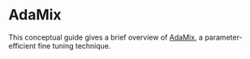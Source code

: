 <!--Copyright 2023 The HuggingFace Team. All rights reserved.

Licensed under the Apache License, Version 2.0 (the "License"); you may not use this file except in compliance with
the License. You may obtain a copy of the License at

http://www.apache.org/licenses/LICENSE-2.0

Unless required by applicable law or agreed to in writing, software distributed under the License is distributed on
an "AS IS" BASIS, WITHOUT WARRANTIES OR CONDITIONS OF ANY KIND, either express or implied. See the License for the
specific language governing permissions and limitations under the License.
-->

# AdaMix 

This conceptual guide gives a brief overview of [AdaMix](https://arxiv.org/abs/2205.12410), a parameter-efficient fine tuning technique.


<!--
To make fine-tuning more efficient, IA3 (Infused Adapter by Inhibiting and Amplifying Inner Activations) 
rescales inner activations with learned vectors. These learned vectors are injected in the attention and feedforward modules 
in a typical transformer-based architecture. These learned vectors are the only trainable parameters during fine-tuning, and thus the original 
weights remain frozen. Dealing with learned vectors (as opposed to learned low-rank updates to a weight matrix like LoRA)
keeps the number of trainable parameters much smaller. 

Being similar to LoRA, IA3 carries many of the same advantages: 

* IA3 makes fine-tuning more efficient by drastically reducing the number of trainable parameters. (For T0, an IA3 model only has about 0.01% trainable parameters, while even LoRA has > 0.1%)
* The original pre-trained weights are kept frozen, which means you can have multiple lightweight and portable IA3 models for various downstream tasks built on top of them.
* Performance of models fine-tuned using IA3 is comparable to the performance of fully fine-tuned models.
* IA3 does not add any inference latency because adapter weights can be merged with the base model.

In principle, IA3 can be applied to any subset of weight matrices in a neural network to reduce the number of trainable 
parameters. Following the authors' implementation, IA3 weights are added to the key, value and feedforward layers 
of a Transformer model. Given the target layers for injecting IA3 parameters, the number of trainable parameters 
can be determined based on the size of the weight matrices. 


## Common IA3 parameters in PEFT

As with other methods supported by PEFT, to fine-tune a model using IA3, you need to:

1. Instantiate a base model.
2. Create a configuration (`IA3Config`) where you define IA3-specific parameters.
3. Wrap the base model with `get_peft_model()` to get a trainable `PeftModel`.
4. Train the `PeftModel` as you normally would train the base model.

`IA3Config` allows you to control how IA3 is applied to the base model through the following parameters: 

- `target_modules`: The modules (for example, attention blocks) to apply the IA3 vectors.
- `feedforward_modules`: The list of modules to be treated as feedforward layers in `target_modules`. While learned vectors are multiplied with 
the output activation for attention blocks, the vectors are multiplied with the input for classic feedforward layers.
- `modules_to_save`: List of modules apart from IA3 layers to be set as trainable and saved in the final checkpoint. These typically include model's custom head that is randomly initialized for the fine-tuning task.
-->